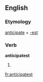 ==English==

===Etymology===
[[anticipate]] + [[-est]]

===Verb===
'''anticipatest'''

# {{context|archaic}} {{second-person singular of|anticipate}}

[[fr:anticipatest]]